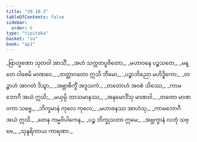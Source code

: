 ```yaml
---
title: "39.10.3"
tableOfContents: false
sidebar:
  order: 6
type: "tipitaka"
basket: "su"
book: "ap1"
---
```



<DynamicBreadcrumb />

<Division number="73" book="ap1">

<Paragraph number="4267" type="verses" book="ap1">
_ဗြာဟ္မဏော သုတဝါ အာသိံ,_  
_အဟံ သက္ကတပူဇိတော;_  
_မဟာဝနေ ပဉ္စသတေ,_  
_မန္တေ ဝါစေမိ မာဏဝေ._  

</Paragraph>

</Division>
<Division number="74" book="ap1">

<Paragraph number="4268" type="verses" book="ap1">
_တတ္ထာဂတော ဣသိ ဘီမော,_  
_ပဉ္စာဘိညော မဟိဒ္ဓိကော;_  
_တဉ္စာဟံ အာဂတံ ဒိသွာ,_  
_အဗ္ဘာစိက္ခိံ အဒူသကံ._  

</Paragraph>

</Division>
<Division number="75" book="ap1">

<Paragraph number="4269" type="verses" book="ap1">
_တတောဟံ အဝစံ သိဿေ,_  
_ကာမဘောဂီ အယံ ဣသိ;_  
_မယှမ္ပိ ဘာသမာနဿ,_  
_အနုမောဒိံသု မာဏဝါ._  

</Paragraph>

</Division>
<Division number="76" book="ap1">

<Paragraph number="4270" type="verses" book="ap1">
_တတော မာဏဝကာ သဗ္ဗေ,_  
_ဘိက္ခမာနံ ကုလေ ကုလေ;_  
_မဟာဇနဿ အာဟံသု,_  
_ကာမဘောဂီ အယံ ဣသိ._  

</Paragraph>

</Division>
<Division number="77" book="ap1">

<Paragraph number="4271" type="verses" book="ap1">
_တေန ကမ္မဝိပါကေန,_  
_ပဉ္စ ဘိက္ခုသတာ ဣမေ;_  
_အဗ္ဘက္ခာနံ လဘုံ သဗ္ဗေ,_  
_သုန္ဒရိကာယ ကာရဏာ._
</Paragraph>
</Division>